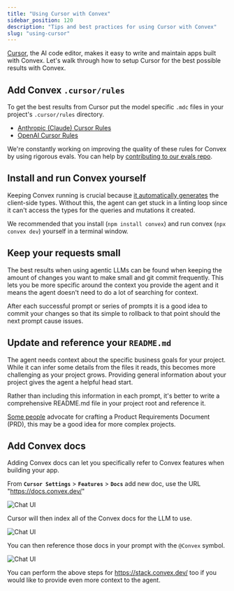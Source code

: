 ```yaml
---
title: "Using Cursor with Convex"
sidebar_position: 120
description: "Tips and best practices for using Cursor with Convex"
slug: "using-cursor"
---
```


[Cursor](https://cursor.com), the AI code editor, makes it easy to write and
maintain apps built with Convex. Let's walk through how to setup Cursor for the
best possible results with Convex.

## Add Convex `.cursor/rules`

To get the best results from Cursor put the model specific `.mdc` files in your
project's `.cursor/rules` directory.

- [Anthropic (Claude) Cursor Rules](https://convex.link/anthropic_convex_rules.mdc)
- [OpenAI Cursor Rules](https://convex.link/openai_convex_rules.mdc)

We're constantly working on improving the quality of these rules for Convex by
using rigorous evals. You can help by
[contributing to our evals repo](https://github.com/get-convex/convex-evals).

## Install and run Convex yourself

Keeping Convex running is crucial because
[it automatically generates](https://docs.convex.dev/cli#run-the-convex-dev-server)
the client-side types. Without this, the agent can get stuck in a linting loop
since it can't access the types for the queries and mutations it created.

We recommended that you install (`npm install convex`) and run convex
(`npx convex dev`) yourself in a terminal window.

## Keep your requests small

The best results when using agentic LLMs can be found when keeping the amount of
changes you want to make small and git commit frequently. This lets you be more
specific around the context you provide the agent and it means the agent doesn't
need to do a lot of searching for context.

After each successful prompt or series of prompts it is a good idea to commit
your changes so that its simple to rollback to that point should the next prompt
cause issues.

## Update and reference your `README.md`

The agent needs context about the specific business goals for your project.
While it can infer some details from the files it reads, this becomes more
challenging as your project grows. Providing general information about your
project gives the agent a helpful head start.

Rather than including this information in each prompt, it's better to write a
comprehensive README.md file in your project root and reference it.

[Some people](https://youtu.be/2PjmPU07KNs?t=145) advocate for crafting a
Product Requirements Document (PRD), this may be a good idea for more complex
projects.

## Add Convex docs

Adding Convex docs can let you specifically refer to Convex features when
building your app.

From **`Cursor Settings`** > **`Features`** > **`Docs`** add new doc, use the
URL "https://docs.convex.dev/"

![Chat UI](/img/cursor-with-convex/adding_convex_docs.webp)

Cursor will then index all of the Convex docs for the LLM to use.

![Chat UI](/img/cursor-with-convex/indexed_docs.webp)

You can then reference those docs in your prompt with the `@Convex` symbol.

![Chat UI](/img/cursor-with-convex/reference_convex_docs.webp)

<Admonition type="tip" title="Add more Convex knowledge">

You can perform the above steps for https://stack.convex.dev/ too if you would
like to provide even more context to the agent.

</Admonition>

